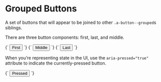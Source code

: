 
<Meta title="Atoms/Button--grouped" />

# Grouped Buttons

A set of buttons that will appear to be joined to other `.a-button--grouped`s siblings.

There are three button components: first, last, and middle.

<Canvas>
  <Story name="Button--grouped__first">
    {`
      <button type="button" class="a-button a-button--grouped a-button--grouped__first">
        First
      </button>
    `}
  </Story>
  <Story name="Button--grouped">
    {`
      <button type="button" class="a-button a-button--grouped">
        Middle
      </button>
    `}
  </Story>
  <Story name="Button--grouped__last">
    {`
      <button type="button" class="a-button a-button--grouped a-button--grouped__last">
        Last
      </button>
    `}
  </Story>
</Canvas>

When you’re representing state in the UI, use the `aria-pressed="true"` attribute to indicate the currently-pressed button.

<Canvas>
  <Story name="Button--grouped [aria-pressed]">
    {`
      <button type="button" class="a-button a-button--grouped u-h6" aria-pressed="true">
        Pressed
      </button>
    `}
  </Story>
</Canvas>
